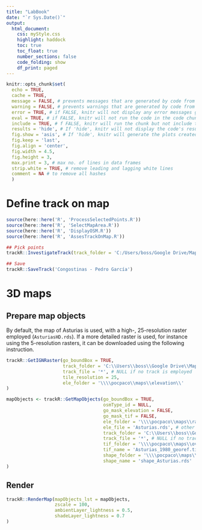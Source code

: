 ```yaml
---
title: "LabBook"
date: "`r Sys.Date()`"
output: 
  html_document:
    css: myStyle.css
    highlight: haddock
    toc: true
    toc_float: true
    number_sections: false
    code_folding: show
    df_print: paged
---
```


```r
knitr::opts_chunk$set(
  echo = TRUE,
  cache = TRUE,
  message = FALSE, # prevents messages that are generated by code from appearing in the finished file
  warning = FALSE, # prevents warnings that are generated by code from appearing in the finished
  error = TRUE, # if FALSE, knitr will not display any error messages generated by the code
  eval = TRUE, # if FALSE, knitr will not run the code in the code chunk
  include = TRUE, # f FALSE, knitr will run the chunk but not include the chunk in the final document
  results = 'hide', # If 'hide', knitr will not display the code's results in the final document. If 'hold', knitr will delay displaying all output pieces until the end of the chunk. If 'asis', knitr will pass through results without reformatting them (useful if results return raw HTML, etc.)
  fig.show = 'asis', # If 'hide', knitr will generate the plots created in the chunk, but not include them in the final document. If 'hold', knitr will delay displaying the plots created by the chunk until the end of the chunk. 
  fig.keep = 'last',
  fig.align = 'center',
  fig.width = 4.5,
  fig.height = 3,
  max.print = 3, # max no. of lines in data frames
  strip.white = TRUE, # remove leading and lagging white lines
  comment = NA # to remove all hashes
  )  
```


# Define track on map

```r
source(here::here('R', 'ProcessSelectedPoints.R'))
source(here::here('R', 'SelectMapArea.R'))
source(here::here('R', 'DisplayOSM.R'))
source(here::here('R', 'AssesTrackOnMap.R'))

## Pick points
trackR::InvestigateTrack(track_folder = 'C:/Users/boss/Google Drive/Maps/plan/', ele_file = 'AsturiasHD.rds')
```


```r
## Save
trackR::SaveTrack('Congostinas - Pedro García')
```


# 3D maps

## Prepare map objects

By default, the map of Asturias is used, with a high-, 25-resolution raster employed (`AsturiasHD.rds`). If a more detailed raster is used, for instance using the 5-resolution rasters, it can be downloaded using the following instruction.

```r
trackR::GetIGNRaster(go_boundBox = TRUE,
                     track_folder = 'C:\\Users\\boss\\Google Drive\\Maps\\plan',
                     track_file = '*', # NULL if no track is employed
                     tile_resolution = 25,
                     ele_folder = '\\\\pocpaco\\maps\\elevation\\'
)
```

```r
mapObjects <- trackR::GetMapObjects(go_boundBox = TRUE,
                                    osmType_id = NULL,
                                    go_mask_elevation = FALSE,
                                    go_mask_tif = FALSE,
                                    ele_folder = '\\\\pocpaco\\maps\\rasters\\',
                                    ele_file = 'Asturias.rds', # other rasters should be obtained using 'GetIGNRaster'
                                    track_folder = 'C:\\Users\\boss\\Google Drive\\Maps\\plan',
                                    track_file = '*', # NULL if no track is employed
                                    tif_folder = '\\\\pocpaco\\maps\\overlays\\',
                                    tif_name = 'Asturias_1980_georef.tif',
                                    shape_folder = '\\\\pocpaco\\maps\\shapes\\',
                                    shape_name = 'shape_Asturias.rds'
)
```

## Render

```r
trackR::RenderMap(mapObjects_lst = mapObjects,
                  zscale = 100,
                  ambientLayer_lightness = 0.5,
                  shadeLayer_lightness = 0.7
)
```

